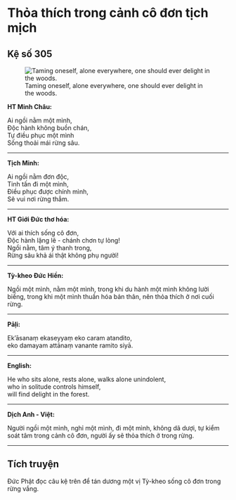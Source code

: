 # Thỏa thích trong cảnh cô đơn tịch mịch {- #thoa-thich-trong-canh-co-don-tich-mich}

## Kệ số 305 {- #ke-so-305}

![Taming oneself, alone everywhere, one should ever delight in the woods.](images/kinh-phap-cu-ke-so-305-dhammapada-verse-305.jpg){fig-align="center" .lightbox}

**HT Minh Châu:**

Ai ngồi nằm một mình,  
Ðộc hành không buồn chán,  
Tự điều phục một mình  
Sống thoải mái rừng sâu.  

<hr class="divider">

**Tịch Minh:**

Ai ngồi nằm đơn độc,  
Tinh tấn đi một mình,  
Ðiều phục được chính mình,  
Sẽ vui nơi rừng thẳm.  

<hr class="divider">

**HT Giới Đức thơ hóa:**

Với ai thích sống cô đơn,  
Ðộc hành lặng lẽ - chánh chơn tự lòng!  
Ngồi nằm, tâm ý thanh trong,  
Rừng sâu khả ái thật không phụ người!  

<hr class="divider">

**Tỳ-kheo Đức Hiền:**

Ngồi một mình, nằm một mình, trong khi du hành một mình không lười biếng, trong khi một mình thuần hóa bản thân, nên thỏa thích ở nơi cuối rừng.  

<hr class="divider">

**Pāḷi:**

Ek’āsanaṃ ekaseyyaṃ eko caram atandito,  
eko damayam attānaṃ vanante ramito siyā.  

<hr class="divider">

**English:**

He who sits alone, rests alone, walks alone unindolent,  
who in solitude controls himself,  
will find delight in the forest.  

<hr class="divider">

**Dịch Anh - Việt:**

Người ngồi một mình, nghỉ một mình, đi một mình, không dã dượi, tự kiểm soát tâm trong cảnh cô đơn, người ấy sẽ thỏa thích ở trong rừng.  

<hr class="divider">

## Tích truyện {- #tich-truyen}

Ðức Phật đọc câu kệ trên để tán dương một vị Tỳ-kheo sống cô đơn trong rừng vắng.